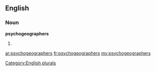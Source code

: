 ==English==

===Noun===
'''psychogeographers'''

# {{plural of|[[psychogeographer]]}}

[[Category:English plurals]]

[[ar:psychogeographers]]
[[fr:psychogeographers]]
[[my:psychogeographers]]